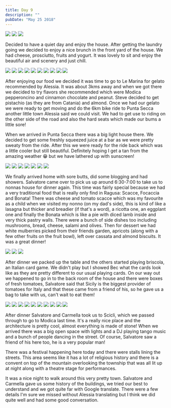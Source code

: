 ```yaml
---
title: Day 9
description: ""
pubDate: "May 25 2018"
---
```



<Grid>
  <Img src="2018-europe/95269c71-ac7d-48e1-b898-77c4f6c764f8-9790044cc25495e5edab5ee83f80e9edde896a64.jpg" />
  <Img src="2018-europe/c7fa47df-9cb3-4acb-9ecd-8a26cbc93ade-50fdca4a429d5344be3ab535a4ea96691eac2379.jpg" />
  <Img src="2018-europe/3a89f45a-b486-4774-8ba2-200c4382083b-122a46b33b4a53ead5dcf9834c31acaa9a39138a.jpg" />
</Grid>

Decided to have a quiet day and enjoy the house. After getting the laundry going we decided to enjoy a nice brunch in the front yard of the house. We had cheese, prosciutto, fruits and yogurt. It was lovely to sit and enjoy the beautiful air and scenery and just chill.

<Grid>
  <Img src="2018-europe/2b3b8201-4a97-4a70-8cd6-eef72bfdd1b4-36fa44da38f81660c0e124c53932ae5968e2a119.jpg" />
  <Img src="2018-europe/c45cf7d1-e9d4-4e8d-a2ac-9d3f33771f29-d1205fbc60199aff54921ee20c59c8738f5fed3e.jpg" />
  <Img src="2018-europe/16ec1c92-8bb1-4182-9df7-694fee47820f-899f33959dbae33eae20f6f94bc3fd2b63f1cbfa.jpg" />
  <Img src="2018-europe/ac464bb6-9345-406b-aacc-07f666dfa71c-f7b6f2682d59c99ab27f51daf2d264a86ca54260.jpg" />
  <Img src="2018-europe/0bbe295e-461a-459f-b720-2afb7188420a-aeb36b8cb2a0fb138fef023c296c465b49e01726.jpg" />
  <Img src="2018-europe/a74410bd-819b-4ecf-a0b5-54c1405c5928-7c5bb8630deaf1100b43b0b7a108cde269cbee65.jpg" />
  <Img src="2018-europe/b226f141-5a9f-4412-8bca-4be59367f39c-b060ce92baaa0d5908b6da4f3c853ceb1757799e.jpg" />
  <Img src="2018-europe/9591b2ee-6688-4705-9782-784c1e0720f3-a8dcf3222943baf9adaa2d7e5b5c4b375c6bf0af.jpg" />
  <Img src="2018-europe/28820087-ce08-4aba-8509-d68ec6336c4a-a99629f81bc6c32f9a2281a059830ba39b9a6174.jpg" />
  <Img src="2018-europe/024a08e4-1bc0-465c-932b-e77a49b861af-384a59f5c4c6d053dbf32c02f21b34e41767f57f.jpg" />
</Grid>

After enjoying our food we decided it was time to go to Le Marina for gelato recommended by Alessia. It was about 3kms away and when we got there we decided to try flavors she recommended which were Modica pepperoncino and cinnamon chocolate and peanut. Steve decided to get pistachio (as they are from Catania) and almond. Once we had our gelato we were ready to get moving and do the 6km bike ride to Punta Secca another little town Alessia said we could visit. We had to get use to riding on the other side of the road and also the hard seats which made our bums a little sore!

When we arrived in Punta Secca there was a big light house there. We decided to get some freshly squeezed juice at a bar as we were pretty sweaty from the ride. After this we were ready for the ride back which was a little cooler but still beautiful. Definitely hoping I get a tan from the amazing weather 😁 but we have lathered up with sunscreen!

<Grid>
  <Img src="2018-europe/b332870e-6a15-41d3-9a08-6324600185c7-a64f44e40cecd7c6244aab93c835ebf960d459ae.jpg" />
  <Img src="2018-europe/942f9e97-5277-4a7b-b582-13fce3bea904-85c670df2ac52e9c9e7c0a087accbd8d3d4b48dd.jpg" />
  <Img src="2018-europe/bb824bf7-9257-49ca-afd0-980fe31e6a02-1a284a471d0ad94ea78ce50b7805939ce867f563.jpg" />
  <Img src="2018-europe/f5a8428c-7d32-4211-9be0-03f2327381d7-9a4388ee99b3219af3bf3fa3bd37caa169a1b20e.jpg" />
  <Img src="2018-europe/1e62fb78-bd70-4210-9da4-d9d6372009ca-88bffc5ac7ec92416c0e632ce8c05113eca25521.jpg" />
  <Img src="2018-europe/4b8432c4-22c1-4d82-aa7e-493a0e291d6f-2281e3fd9e6a87185db14cc503c5627ade3268bb.jpg" />
  <Img src="2018-europe/a3eca3a2-0410-4917-a540-5ffa949cd9e0-b489032186433de8e2b7f44cf4ffa7d0c868d24c.jpg" />
</Grid>

We finally arrived home with sore butts, did some blogging and had showers. Salvatore came over to pick us up around 6:30-7:00 to take us to nonnas house for dinner again. This time was fairly special because we had a very traditional food that is really only find in Ragusa: Scacce, Focaccia and Bonata! There was cheese and tomato scacce which was my favourite as a child when we visited my nonno (on my dad's side), this is kind of like a lasagna but thicker and breadier (if that's a word), a ricotta one, an eggplant one and finally the Bonata which is like a pie with diced lamb inside and very thick pastry walls. There were a bunch of side dishes too including mushrooms, bread, cheese, salami and olives. Then for dessert we had white mulberries picked from their friends garden, apricots (along with a few other fruits on the fruit bowl), left over cassata and almond biscuits. It was a great dinner!

<Grid>
  <Img src="2018-europe/58f0a23f-c128-4b02-8513-bb32638a68e1-3ea84b79cae7ad2b7b756da1a10392d1a506da8b.jpg" />
  <Img src="2018-europe/8357eb9f-f53e-4a8c-8837-66b6d97e86fd-e8ede7d10ede28eaf76f987175b4e0be0aca9d92.jpg" />
  <Img src="2018-europe/a98cb9a4-23a4-46fc-bca5-27574e8783cd-e0a6dc570c5505c381b027e5c7b883c43dcf5311.jpg" />
</Grid>

After dinner we packed up the table and the others started playing briscola, an Italian card game. We didn't play but I showed Bec what the cards look like as they are pretty different to our usual playing cards. On our way out we happened to go in to the back room of the house and there were boxes of fresh tomatoes, Salvatore said that Sicily is the biggest provider of tomatoes for Italy and that these came from a friend of his, so he gave us a bag to take with us, can't wait to eat them!

<Grid>
  <Img src="2018-europe/176fcd30-d154-4ba1-87d2-c15eecc3b7ed-ac0545111f217cac55bb13d79277f5ccd947317d.jpg" />
  <Img src="2018-europe/5e3bf7cd-2829-4098-9563-f9af0ce620f8-db689de95c64a763ba987135266da91896105803.jpg" />
  <Img src="2018-europe/c77de68f-b62f-4b30-ba82-e4a303d4222a-94ae11580137ec8c9e5a9c626ea000b67753f1f3.jpg" />
  <Img src="2018-europe/24ae22f7-8129-4b35-91b0-75f185cc41ac-7ca483a27e27110a745120ef017c07076b57ab30.jpg" />
  <Img src="2018-europe/e2f72e32-2d99-42c2-9f4c-a6919fda406b-642578b0c4772fb40b21db838ce701325d7d9cbf.jpg" />
  <Img src="2018-europe/2840c4cd-4453-43c8-8940-c1e563c17eb1-8a4821803b22809365d0e98a05420efee046f64a.jpg" />
  <Img src="2018-europe/304ac665-95ff-4a25-a50e-7f3f6d6d4e66-5eb557ff4e57c53aab20dfe3bc02e39fdfd3311b.jpg" />
  <Img src="2018-europe/5688531e-f9e1-4ab5-9591-149e587b7699-7ba3a0185762cac61d6d08f234b07e0d74b03d67.jpg" />
  <Img src="2018-europe/303b85d2-3923-4dfd-9d7c-8c4ad22f3fe8-0cd4a6d69101a3f0175b22684431718364c52d21.jpg" />
  <Img src="2018-europe/4f0a438a-f43b-4635-8e79-6d1eb62a6675-65ec717e10be4cbc40e74a91ce5db93b1318ba73.jpg" />
</Grid>

After dinner Salvatore and Carmella took us to Scicli, which we passed through to go to Modica last time. It's a really nice place and the architecture is pretty cool, almost everything is made of stone! When we arrived there was a big open space with lights and a DJ playing tango music and a bunch of people dancing in the street. Of course, Salvatore saw a friend of his here too, he is a very popular man!

There was a festival happening here today and there were stalls lining the streets. This area seems like it has a lot of religious history and there is a convent on top of the mountain overlooking the township that was all lit up at night along with a theatre stage for performances.

It was a nice night to walk around this very pretty town. Salvatore and Carmella gave us some history of the buildings, we tried our best to understand and we got quite far with Google translate. There were a few details I'm sure we missed without Alessia translating but I think we did quite well and had some good conversation.
